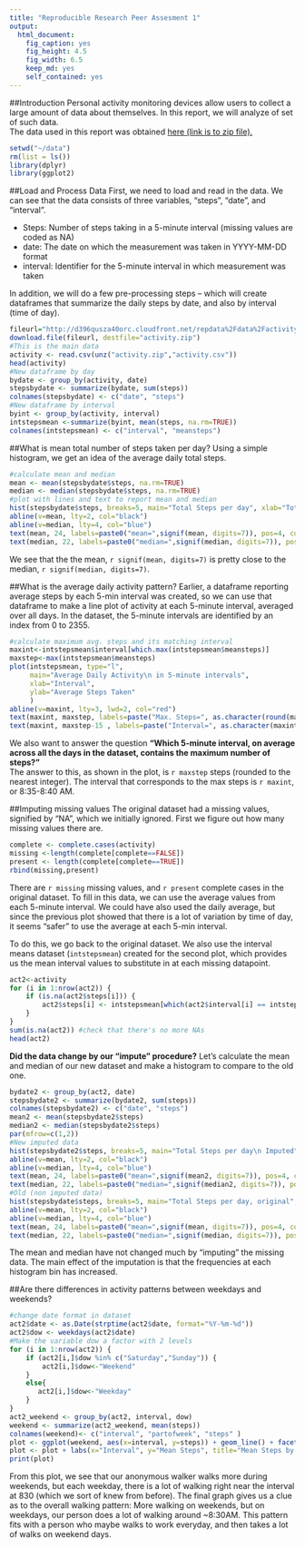 ```yaml
---
title: "Reproducible Research Peer Assesment 1"
output:
  html_document:
    fig_caption: yes
    fig_height: 4.5
    fig_width: 6.5
    keep_md: yes
    self_contained: yes    
---
```


##Introduction
Personal activity monitoring devices allow users to collect a large amount of data about themselves. In this report, we will analyze of set of such data.  
The data used in this report was obtained <a href="https://d396qusza40orc.cloudfront.net/repdata%2Fdata%2Factivity.zip">here (link is to zip file).</a>  


```r
setwd("~/data")
rm(list = ls())
library(dplyr)
library(ggplot2)
```


##Load and Process Data 
First, we need to load and read in the data. We can see that the data consists of three variables, "steps", "date", and "interval".  

* Steps: Number of steps taking in a 5-minute interval (missing values are coded as NA)  
* date: The date on which the measurement was taken in YYYY-MM-DD format  
* interval: Identifier for the 5-minute interval in which measurement was taken  

In addition, we will do a few pre-processing steps -- which will create dataframes that summarize the daily steps by date, and also by interval (time of day).

```r
fileurl="http://d396qusza40orc.cloudfront.net/repdata%2Fdata%2Factivity.zip"
download.file(fileurl, destfile="activity.zip")
#This is the main data
activity <- read.csv(unz("activity.zip","activity.csv"))
head(activity) 
#New dataframe by day 
bydate <- group_by(activity, date) 
stepsbydate <- summarize(bydate, sum(steps))
colnames(stepsbydate) <- c("date", "steps")
#New dataframe by interval
byint <- group_by(activity, interval) 
intstepsmean <-summarize(byint, mean(steps, na.rm=TRUE))
colnames(intstepsmean) <- c("interval", "meansteps")
```

##What is mean total number of steps taken per day? 
Using a simple histogram, we get an idea of the average daily total steps. 

```r
#calculate mean and median
mean <- mean(stepsbydate$steps, na.rm=TRUE)
median <- median(stepsbydate$steps, na.rm=TRUE)
#plot with lines and text to report mean and median
hist(stepsbydate$steps, breaks=5, main="Total Steps per day", xlab="Total Daily Steps", col="red")
abline(v=mean, lty=2, col="black")
abline(v=median, lty=4, col="blue")
text(mean, 24, labels=paste0("mean=",signif(mean, digits=7)), pos=4, col="black")
text(median, 22, labels=paste0("median=",signif(median, digits=7)), pos=4, col="blue")
```

We see that the the mean, `r signif(mean, digits=7)` is pretty close to the median, `r signif(median, digits=7)`. 

##What is the average daily activity pattern?
Earlier, a dataframe reporting average steps by each 5-min interval was created, so we can use that dataframe to make a line plot of activity at each 5-minute interval, averaged over all days. In the dataset, the 5-minute intervals are identified by an index from 0 to 2355.  

```r
#calculate maximum avg. steps and its matching interval
maxint<-intstepsmean$interval[which.max(intstepsmean$meansteps)]
maxstep<-max(intstepsmean$meansteps)
plot(intstepsmean, type="l", 
     main="Average Daily Activity\n in 5-minute intervals",
     xlab="Interval",
     ylab="Average Steps Taken"
     )
abline(v=maxint, lty=3, lwd=2, col="red")
text(maxint, maxstep, labels=paste("Max. Steps=", as.character(round(maxstep))), col="red", pos=4)
text(maxint, maxstep-15 , labels=paste("Interval=", as.character(maxint)), col="red", pos=4)
```

We also want to answer the question **"Which 5-minute interval, on average across all the days in the dataset, contains the maximum number of steps?"**  
The answer to this, as shown in the plot, is `r maxstep` steps (rounded to the nearest integer). The interval that corresponds to the max steps is `r maxint`, or 8:35-8:40 AM. 

##Imputing missing values
The original dataset had a missing values, signified by "NA", which we initially ignored. First we figure out how many missing values there are.
```r
complete <- complete.cases(activity)
missing <-length(complete[complete==FALSE])
present <- length(complete[complete==TRUE])
rbind(missing,present)
```

There are `r missing` missing values, and `r present` complete cases in the original dataset. To fill in this data, we can use the average values from each 5-minute interval. We could have also used the daily average, but since the previous plot showed that there is a lot of variation by time of day, it seems "safer" to use the average at each 5-min interval.

To do this, we go back to the original dataset. We also use the interval means dataset (`intstepsmean`) created for the second plot, which provides us the mean interval values to substitute in at each missing datapoint.

```r
act2<-activity
for (i in 1:nrow(act2)) {
    if (is.na(act2$steps[i])) {
        act2$steps[i] <- intstepsmean[which(act2$interval[i] == intstepsmean$interval), ]$meansteps
    }
}
sum(is.na(act2)) #check that there's no more NAs
head(act2)
```

**Did the data change by our "impute" procedure?**
Let's calculate the mean and median of our new dataset and make a histogram to compare to the old one. 

```r
bydate2 <- group_by(act2, date) 
stepsbydate2 <- summarize(bydate2, sum(steps))
colnames(stepsbydate2) <- c("date", "steps")
mean2 <- mean(stepsbydate2$steps)
median2 <- median(stepsbydate2$steps)
par(mfrow=c(1,2))
#New imputed data
hist(stepsbydate2$steps, breaks=5, main="Total Steps per day\n Imputed", xlab="Total Daily Steps", col="red")
abline(v=mean, lty=2, col="black")
abline(v=median, lty=4, col="blue")
text(mean, 24, labels=paste0("mean=",signif(mean2, digits=7)), pos=4, col="black")
text(median, 22, labels=paste0("median=",signif(median2, digits=7)), pos=4, col="blue")
#Old (non imputed data)
hist(stepsbydate$steps, breaks=5, main="Total Steps per day, original", xlab="Total Daily Steps", col="red")
abline(v=mean, lty=2, col="black")
abline(v=median, lty=4, col="blue")
text(mean, 24, labels=paste0("mean=",signif(mean, digits=7)), pos=4, col="black")
text(median, 22, labels=paste0("median=",signif(median, digits=7)), pos=4, col="blue")
```

The mean and median have not changed much by "imputing" the missing data. The main effect of the imputation is that the frequencies at each histogram bin has increased. 

##Are there differences in activity patterns between weekdays and weekends?

```r
#change date format in dataset
act2$date <- as.Date(strptime(act2$date, format="%Y-%m-%d"))
act2$dow <- weekdays(act2$date)
#Make the variable dow a factor with 2 levels
for (i in 1:nrow(act2)) {                                       
    if (act2[i,]$dow %in% c("Saturday","Sunday")) {             
        act2[i,]$dow<-"Weekend"                               
    }
    else{
       act2[i,]$dow<-"Weekday"                                
    }
}
act2_weekend <- group_by(act2, interval, dow)
weekend <- summarize(act2_weekend, mean(steps))
colnames(weekend)<- c("interval", "partofweek", "steps" )
plot <- ggplot(weekend, aes(x=interval, y=steps)) + geom_line() + facet_grid(.~partofweek, scales="free", space="free")
plot <- plot + labs(x="Interval", y="Mean Steps", title="Mean Steps by 5-min Interval\n Weekend vs. Weekdays") 
print(plot)
```
From this plot, we see that our anonymous walker walks more during weekends, but each weekday, there is a lot of walking right near the interval at 830 (which we sort of knew from before). The final graph gives us a clue as to the overall walking pattern: More walking on weekends, but on weekdays, our person does a lot of walking around ~8:30AM. This pattern fits with a person who maybe walks to work everyday, and then takes a lot of walks on weekend days. 



